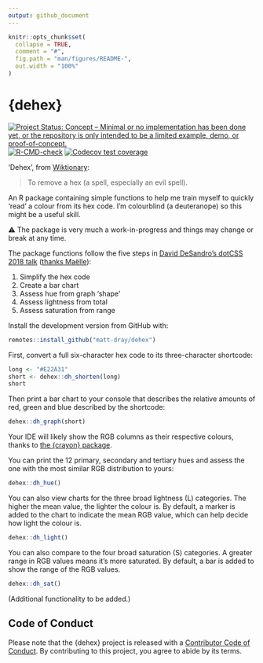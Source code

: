 ```yaml
---
output: github_document
---
```


<!-- README.md is generated from README.Rmd. Please edit that file -->

```r
knitr::opts_chunk$set(
  collapse = TRUE,
  comment = "#",
  fig.path = "man/figures/README-",
  out.width = "100%"
)
```

# {dehex}

<!-- badges: start -->
[![Project Status: Concept – Minimal or no implementation has been done
yet, or the repository is only intended to be a limited example, demo,
or
proof-of-concept.](https://www.repostatus.org/badges/latest/concept.svg)](https://www.repostatus.org/#concept)
[![R-CMD-check](https://github.com/matt-dray/dehex/workflows/R-CMD-check/badge.svg)](https://github.com/matt-dray/dehex/actions)
[![Codecov test coverage](https://codecov.io/gh/matt-dray/dehex/branch/main/graph/badge.svg)](https://codecov.io/gh/matt-dray/dehex?branch=main)
<!-- badges: end -->

'Dehex', from [Wiktionary](https://en.wiktionary.org/wiki/dehex):

> To remove a hex (a spell, especially an evil spell).

An R package containing simple functions to help me train myself to quickly 'read' a colour from its hex code. I'm colourblind (a deuteranope) so this might be a useful skill.

⚠ The package is very much a work-in-progress and things may change or break at any time.

The package functions follow the five steps in [David DeSandro's dotCSS 2018 talk](https://metafizzy.co/blog/read-color-hex-codes/) ([thanks Maëlle](https://twitter.com/ma_salmon/status/1420726230194794496?s=20)):

1. Simplify the hex code
1. Create a bar chart
1. Assess hue from graph 'shape'
1. Assess lightness from total
1. Assess saturation from range

Install the development version from GitHub with:
 
```r
remotes::install_github("matt-dray/dehex")
```

First, convert a full six-character hex code to its three-character shortcode:

```r
long <- "#E22A31"
short <- dehex::dh_shorten(long)
short
```

Then print a bar chart to your console that describes the relative amounts of red, green and blue described by the shortcode:

```r
dehex::dh_graph(short)
```


Your IDE will likely show the RGB columns as their respective colours, thanks to [the {crayon} package](https://github.com/r-lib/crayon).

You can print the 12 primary, secondary and tertiary hues and assess the one with the most similar RGB distribution to yours:

```r
dehex::dh_hue()
```

You can also view charts for the three broad lightness (L) categories. The higher the mean value, the lighter the colour is. By default, a marker is added to the chart to indicate the mean RGB value, which can help decide how light the colour is.

```r
dehex::dh_light()
```

You can also compare to the four broad saturation (S) categories. A greater range in RGB values means it's more saturated. By default, a bar is added to show the range of the RGB values.

```r
dehex::dh_sat()
```

(Additional functionality to be added.)

## Code of Conduct

Please note that the {dehex} project is released with a [Contributor Code of Conduct](https://contributor-covenant.org/version/2/0/CODE_OF_CONDUCT.html). By contributing to this project, you agree to abide by its terms.
